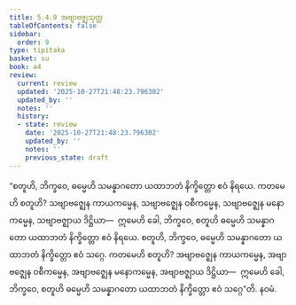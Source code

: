 ```yaml
---
title: 5.4.9 အဗျာဗဇ္ဈသုတ္တ
tableOfContents: false
sidebar:
  order: 9
type: tipitaka
basket: su
book: a4
review:
  current: review
  updated: '2025-10-27T21:48:23.796302'
  updated_by: ''
  notes: ''
  history:
  - state: review
    date: '2025-10-27T21:48:23.796302'
    updated_by: ''
    notes: ''
    previous_state: draft
---
```



<ReviewStatus review={frontmatter.review} showDetails={true} />

<HypothesisAnnotation frontmatter={frontmatter} />

<DynamicBreadcrumb />

<Division number="240" book="a4" e="ch" v="15" p="560">

<Paragraph number="1466" book="a4">
“စတူဟိ, ဘိက္ခဝေ, ဓမ္မေဟိ သမန္နာဂတော ယထာဘတံ နိက္ခိတ္တော ဧဝံ နိရယေ. ကတမေဟိ စတူဟိ? သဗျာဗဇ္ဈေန ကာယကမ္မေန, သဗျာဗဇ္ဈေန ဝစီကမ္မေန, သဗျာဗဇ္ဈေန မနောကမ္မေန, သဗျာဗဇ္ဈာယ ဒိဋ္ဌိယာ—  ဣမေဟိ ခေါ, ဘိက္ခဝေ, စတူဟိ ဓမ္မေဟိ သမန္နာဂတော ယထာဘတံ နိက္ခိတ္တော ဧဝံ နိရယေ.
</Paragraph>

<Paragraph number="1467" book="a4">
စတူဟိ, ဘိက္ခဝေ, ဓမ္မေဟိ သမန္နာဂတော ယထာဘတံ နိက္ခိတ္တော ဧဝံ သဂ္ဂေ. ကတမေဟိ စတူဟိ? အဗျာဗဇ္ဈေန ကာယကမ္မေန, အဗျာဗဇ္ဈေန ဝစီကမ္မေန, အဗျာဗဇ္ဈေန မနောကမ္မေန, အဗျာဗဇ္ဈာယ ဒိဋ္ဌိယာ—  ဣမေဟိ ခေါ, ဘိက္ခဝေ, စတူဟိ ဓမ္မေဟိ သမန္နာဂတော ယထာဘတံ နိက္ခိတ္တော ဧဝံ သဂ္ဂေ”တိ.

</Paragraph>
</Division>

<Paragraph number="1468" type="center" book="a4">
နဝမံ.
</Paragraph>